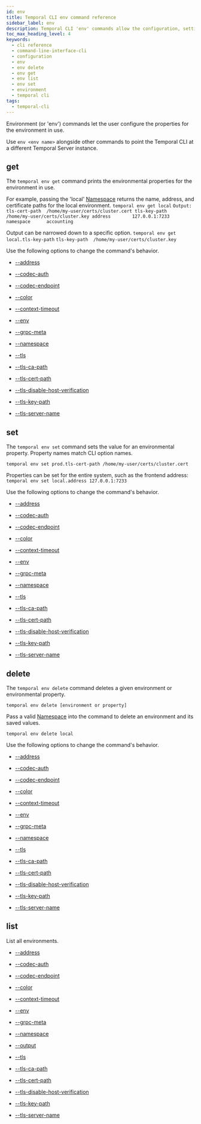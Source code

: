 ```yaml
---
id: env
title: Temporal CLI env command reference
sidebar_label: env
description: Temporal CLI 'env' commands allow the configuration, setting, deleting, and listing of environmental properties, making it easy to manage Temporal Server instances.
toc_max_heading_level: 4
keywords:
  - cli reference
  - command-line-interface-cli
  - configuration
  - env
  - env delete
  - env get
  - env list
  - env set
  - environment
  - temporal cli
tags:
  - temporal-cli
---
```


Environment (or 'env') commands let the user configure the properties for the environment in use.

Use `env <env name>` alongside other commands to point the Temporal CLI at a different Temporal Server instance.

## get

The `temporal env get` command prints the environmental properties for the environment in use.

For example, passing the 'local' [Namespace](/namespaces) returns the name, address, and certificate paths for the local environment.
`temporal env get local`
`Output: tls-cert-path  /home/my-user/certs/cluster.cert tls-key-path   /home/my-user/certs/cluster.key address        127.0.0.1:7233 namespace      accounting`

Output can be narrowed down to a specific option.
`temporal env get local.tls-key-path`
`tls-key-path  /home/my-user/certs/cluster.key`

Use the following options to change the command's behavior.

- [--address](/cli/cmd-options#address)

- [--codec-auth](/cli/cmd-options#codec-auth)

- [--codec-endpoint](/cli/cmd-options#codec-endpoint)

- [--color](/cli/cmd-options#color)

- [--context-timeout](/cli/cmd-options#context-timeout)

- [--env](/cli/cmd-options#env)

- [--grpc-meta](/cli/cmd-options#grpc-meta)

- [--namespace](/cli/cmd-options#namespace)

- [--tls](/cli/cmd-options#tls)

- [--tls-ca-path](/cli/cmd-options#tls-ca-path)

- [--tls-cert-path](/cli/cmd-options#tls-cert-path)

- [--tls-disable-host-verification](/cli/cmd-options#tls-disable-host-verification)

- [--tls-key-path](/cli/cmd-options#tls-key-path)

- [--tls-server-name](/cli/cmd-options#tls-server-name)

## set

The `temporal env set` command sets the value for an environmental property.
Property names match CLI option names.

`temporal env set prod.tls-cert-path /home/my-user/certs/cluster.cert`

Properties can be set for the entire system, such as the frontend address:
`temporal env set local.address 127.0.0.1:7233`

Use the following options to change the command's behavior.

- [--address](/cli/cmd-options#address)

- [--codec-auth](/cli/cmd-options#codec-auth)

- [--codec-endpoint](/cli/cmd-options#codec-endpoint)

- [--color](/cli/cmd-options#color)

- [--context-timeout](/cli/cmd-options#context-timeout)

- [--env](/cli/cmd-options#env)

- [--grpc-meta](/cli/cmd-options#grpc-meta)

- [--namespace](/cli/cmd-options#namespace)

- [--tls](/cli/cmd-options#tls)

- [--tls-ca-path](/cli/cmd-options#tls-ca-path)

- [--tls-cert-path](/cli/cmd-options#tls-cert-path)

- [--tls-disable-host-verification](/cli/cmd-options#tls-disable-host-verification)

- [--tls-key-path](/cli/cmd-options#tls-key-path)

- [--tls-server-name](/cli/cmd-options#tls-server-name)

## delete

The `temporal env delete` command deletes a given environment or environmental property.

`temporal env delete [environment or property]`

Pass a valid [Namespace](/namespaces) into the command to delete an environment and its saved values.

`temporal env delete local`

Use the following options to change the command's behavior.

- [--address](/cli/cmd-options#address)

- [--codec-auth](/cli/cmd-options#codec-auth)

- [--codec-endpoint](/cli/cmd-options#codec-endpoint)

- [--color](/cli/cmd-options#color)

- [--context-timeout](/cli/cmd-options#context-timeout)

- [--env](/cli/cmd-options#env)

- [--grpc-meta](/cli/cmd-options#grpc-meta)

- [--namespace](/cli/cmd-options#namespace)

- [--tls](/cli/cmd-options#tls)

- [--tls-ca-path](/cli/cmd-options#tls-ca-path)

- [--tls-cert-path](/cli/cmd-options#tls-cert-path)

- [--tls-disable-host-verification](/cli/cmd-options#tls-disable-host-verification)

- [--tls-key-path](/cli/cmd-options#tls-key-path)

- [--tls-server-name](/cli/cmd-options#tls-server-name)

## list

List all environments.

- [--address](/cli/cmd-options#address)

- [--codec-auth](/cli/cmd-options#codec-auth)

- [--codec-endpoint](/cli/cmd-options#codec-endpoint)

- [--color](/cli/cmd-options#color)

- [--context-timeout](/cli/cmd-options#context-timeout)

- [--env](/cli/cmd-options#env)

- [--grpc-meta](/cli/cmd-options#grpc-meta)

- [--namespace](/cli/cmd-options#namespace)

- [--output](/cli/cmd-options#output)

- [--tls](/cli/cmd-options#tls)

- [--tls-ca-path](/cli/cmd-options#tls-ca-path)

- [--tls-cert-path](/cli/cmd-options#tls-cert-path)

- [--tls-disable-host-verification](/cli/cmd-options#tls-disable-host-verification)

- [--tls-key-path](/cli/cmd-options#tls-key-path)

- [--tls-server-name](/cli/cmd-options#tls-server-name)
